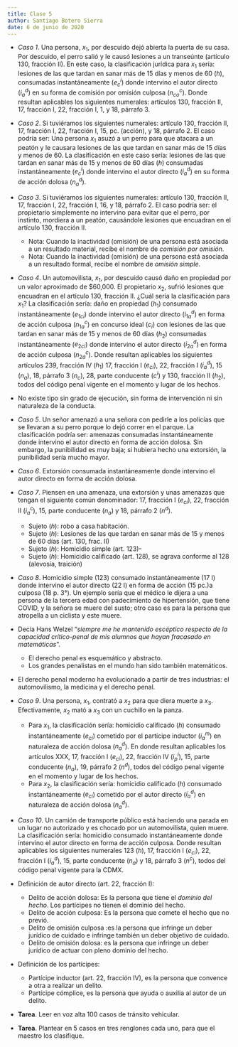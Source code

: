```yaml
---
title: Clase 5
author: Santiago Botero Sierra
date: 6 de junio de 2020
---
```


+ *Caso 1*. Una persona, $x_1$, por descuido dejó abierta la puerta de su casa.
	Por descuido, el perro salió y le causó lesiones a un transeúnte (artículo
	130, fracción II). En este caso, la clasificación jurídica para $x_1$ sería:
	lesiones de las que tardan en sanar más de 15 días y menos de 60 ($h$),
	consumadas instantáneamente ($e_c^i$) donde intervino el autor directo
	($i_a^d$) en su forma de comisión por omisión culposa ($n_{co}^c$). Donde
	resultan aplicables los siguientes numerales: artículos 130, fracción II,
	17, fracción I, 22, fracción I, 1, y 18, párrafo 3.

+ *Caso 2*. Si tuviéramos los siguientes numerales: artículo 130, fracción II,
	17, fracción I, 22, fracción I, 15, pc. (acción), y 18, párrafo 2. El caso
	podría ser: Una persona $x_1$ asuzó a un perro para que atacara a un peatón
	y le causara lesiones de las que tardan en sanar más de 15 días y menos
	de 60. La clasificación en este caso sería: lesiones de las que tardan en
	sanar más de 15 y menos de 60 días ($h$) consumadas instantáneamente
	($e_c^i$) donde intervino el autor directo ($i_a^d$) en su forma de acción
	dolosa ($n_a^d$).

+ *Caso 3*. Si tuviéramos los siguientes numerales: artículo 130, fracción II,
	17, fracción I, 22, fracción I, 16, y 18, párrafo 2. El caso podría ser: el
	propietario simplemente no intervino para evitar que el perro, por instinto,
	mordiera a un peatón, causándole lesiones que encuadran en el artículo 130,
	fracción II.

	- Nota: Cuando la inactividad (omisión) de una persona está asociada a un
		resultado material, recibe el nombre de *comisión por omisión*.
	- Nota: Cuando la inactividad (omisión) de una persona está asociada a un
		resultado formal, recibe el nombre de *omisión simple*.

+ *Caso 4*. Un automovilista, $x_1$, por descuido causó daño en propiedad
	por un valor aproximado de $60,000. El propietario $x_2$, sufrió lesiones
	que encuadran en el artículo 130, fracción II. ¿Cuál sería la clasificación
	para $x_1$? La clasificación sería: daño en propiedad ($h_1$) consumado
	instantáneamente ($e_{1ci}$) donde intervino el autor directo ($i_{1a}^d$)
	en forma de acción culposa ($n_{1a}^c$) en concurso ideal ($c_{i}$) con
	lesiones de las que tardan en sanar más de 15 y menos de 60 días ($h_2$)
	consumadas instantáneamente ($e_{2ci}$) donde intervino el autor directo
	($i_{2a}^d$) en forma de acción culposa ($n_{2a}^c$). Donde resultan
	aplicables los siguientes artículos 239, fracción IV ($h_1$) 17, fracción I
	($e_{ci}$), 22, fracción I ($i_a^d$), 15 ($n_a$), 18, párrafo 3 ($n_c$), 28,
	parte conducente ($c^i$) y 130, fracción II ($h_2$), todos del código penal
	vigente en el momento y lugar de los hechos.

+ No existe tipo sin grado de ejecución, sin forma de intervención ni sin
	naturaleza de la conducta.

+ *Caso 5*. Un señor amenazó a una señora con pedirle a los policías que se
 	llevaran a su perro porque lo dejó correr en el parque. La clasificación
 	podría ser: amenazas consumadas instantáneamente donde intervino el autor
 	directo en forma de acción dolosa. Sin embargo, la punibilidad es muy baja;
 	si hubiera hecho una extorsión, la punibilidad sería mucho mayor.
+ *Caso 6*. Extorsión consumada instantáneamente donde intervino el autor
	directo en forma de acción dolosa.

+ *Caso 7*. Piensen en una amenaza, una extorsión y unas amenazas que tengan
	el siguiente común denominador: 17, fracción I ($e_{ci}$), 22, fracción II ($i_a^c$), 15, parte conducente ($n_a$) y 18, párrafo 2 ($n^d$).

	- Sujeto ($h$): robo a casa habitación.
	- Sujeto ($h$): Lesiones de las que tardan en sanar más de 15 y menos de 60
		días (art. 130, frac. II)
	- Sujeto ($h$): Homicidio simple (art. 123)-
	- Sujeto ($h$): Homicidio calificado (art. 128), se agrava conforme al 128
		(alevosía, traición)

+ *Caso 8*. Homicidio simple (123) consumado instantáneamente (17 I) donde
	intervino el autor directo (22 I) en forma de acción (15 pc.)a culposa (18
	p. 3°). Un ejemplo sería que el médico le dijera a una persona de la tercera
	edad con padecimiento de hipertensión, que tiene COVID, y la señora se
	muere del susto; otro caso es para la persona que atropella a un ciclista y
	este muere.

+ Decía Hans Welzel "*siempre me he mantenido escéptico respecto de la capacidad
	crítico-penal de mis alumnos que hayan fracasado en matemáticas*".
	- El derecho penal es esquemático y abstracto.
	- Los grandes penalistas en el mundo han sido también matemáticos.

+ El derecho penal moderno ha evolucionado a partir de tres industrias: el
	automovilismo, la medicina y el derecho penal.

+ *Caso 9*. Una persona, $x_1$, contrató a $x_2$ para que diera muerte a $x_3$.
	Efectivamente, $x_2$ mató a $x_3$ con un cuchillo en la panza.
	- Para $x_1$, la clasificación sería: homicidio calificado ($h$) consumado
		instantáneamente ($e_{ci}$) cometido por el partícipe inductor ($i_a^m$)
		en  naturaleza de acción dolosa ($n_a^d$). En donde resultan aplicables
		los  artículos XXX, 17, fracción I ($e_{ci}$), 22, fracción IV
		($i_p^i$), 15, parte conducente ($n_a$), 19, párrafo 2 ($n^d$), todos
		del código penal vigente en el momento y lugar de los hechos.
	- Para $x_2$, la clasificación sería: homicidio calificado ($h$) consumado
		instantáneamente ($e_{ci}$) cometido por el autor directo ($i_a^d$) en
		naturaleza de acción dolosa ($n_a^d$).

+ *Caso 10*. Un camión de transporte público está haciendo una parada en un
	lugar no autorizado y es chocado por un automovilista, quien muere. La
	clasificación sería: homicidio consumado instantáneamente donde intervino el
	autor directo en forma de acción culposa. Donde resultan aplicables los
	siguientes numerales 123 ($h$), 17, fracción I ($e_{ci}$), 22, fracción I
	($i_a^d$), 15, parte conducente ($n_a$) y 18, párrafo 3 ($n^c$), todos del
	código penal vigente para la CDMX.

+ Definición de autor directo (art. 22, fracción I):
	- Delito de acción dolosa: Es la persona que tiene el *dominio del hecho*.
		Los partícipes no tienen el dominio del hecho.
	- Delito de acción culposa: Es la persona que comete el hecho que no previó.
	- Delito de omisión culposa :es la persona que infringe un deber jurídico de
		cuidado e infringe también un deber objetivo de cuidado.
	- Delito de omisión dolosa: es la persona que infringe un deber jurídico
	de actuar con pleno dominio del hecho.
+ Definición de los partícipes:
	- Partícipe inductor (art. 22, fracción IV), es la persona que convence a
		otra a realizar un delito.
	- Partícipe cómplice, es la persona que ayuda o auxilia al autor de un delito.

+ **Tarea**. Leer en voz alta 100 casos de tránsito vehicular.
+ **Tarea**. Plantear en 5 casos en tres renglones cada uno, para que el maestro
	los clasifique.
